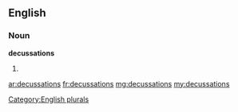 ==English==

===Noun===
'''decussations'''

# {{plural of|decussation}}

[[Category:English plurals]]

[[ar:decussations]]
[[fr:decussations]]
[[mg:decussations]]
[[my:decussations]]